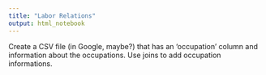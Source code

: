 ```yaml
---
title: "Labor Relations"
output: html_notebook
---
```


Create a CSV file (in Google, maybe?) that has an 'occupation' column
and information about the occupations. Use joins to add occupation informations.

